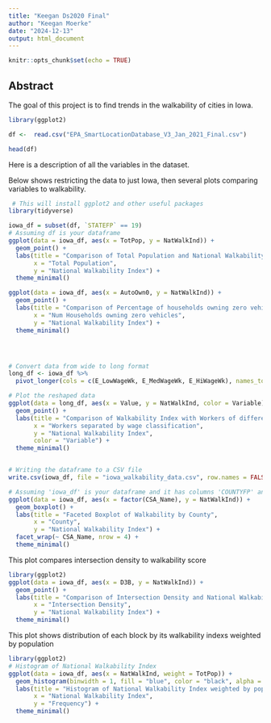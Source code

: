 ```yaml
---
title: "Keegan Ds2020 Final"
author: "Keegan Moerke"
date: "2024-12-13"
output: html_document
---
```


```r
knitr::opts_chunk$set(echo = TRUE)
```


## Abstract

The goal of this project is to find trends in the walkability of cities in Iowa.

```r
library(ggplot2)

```


```r

df <-  read.csv("EPA_SmartLocationDatabase_V3_Jan_2021_Final.csv")

head(df)
```

Here is a description of all the variables in the dataset.


Below shows restricting the data to just Iowa, then several plots comparing variables to walkability.
```r
 # This will install ggplot2 and other useful packages
library(tidyverse)

iowa_df = subset(df, `STATEFP` == 19)
# Assuming df is your dataframe
ggplot(data = iowa_df, aes(x = TotPop, y = NatWalkInd)) +
  geom_point() +
  labs(title = "Comparison of Total Population and National Walkability Index",
       x = "Total Population",
       y = "National Walkability Index") +
  theme_minimal()

ggplot(data = iowa_df, aes(x = AutoOwn0, y = NatWalkInd)) +
  geom_point() +
  labs(title = "Comparison of Percentage of households owning zero vehicles and National Walkability Index",
       x = "Num Households owning zero vehicles",
       y = "National Walkability Index") +
  theme_minimal()




# Convert data from wide to long format
long_df <- iowa_df %>%
  pivot_longer(cols = c(E_LowWageWk, E_MedWageWk, E_HiWageWk), names_to = "Variable", values_to = "Value")

# Plot the reshaped data
ggplot(data = long_df, aes(x = Value, y = NatWalkInd, color = Variable)) +
  geom_point() +
  labs(title = "Comparison of Walkability Index with Workers of different income",
       x = "Workers separated by wage classification",
       y = "National Walkability Index",
       color = "Variable") +
  theme_minimal()



```


```r
# Writing the dataframe to a CSV file
write.csv(iowa_df, file = "iowa_walkability_data.csv", row.names = FALSE)

```
```r

# Assuming 'iowa_df' is your dataframe and it has columns 'COUNTYFP' and 'NatWalkInd'
ggplot(data = iowa_df, aes(x = factor(CSA_Name), y = NatWalkInd)) +
  geom_boxplot() +
  labs(title = "Faceted Boxplot of Walkability by County",
       x = "County",
       y = "National Walkability Index") +
  facet_wrap(~ CSA_Name, nrow = 4) +
  theme_minimal()

```
This plot compares intersection density to walkability score
```r
library(ggplot2)
ggplot(data = iowa_df, aes(x = D3B, y = NatWalkInd)) +
  geom_point() +
  labs(title = "Comparison of Intersection Density and National Walkability Index",
       x = "Intersection Density",
       y = "National Walkability Index") +
  theme_minimal()
```

This plot shows distribution of each block by its walkability indexs weighted by population
```r
library(ggplot2)
# Histogram of National Walkability Index
ggplot(data = iowa_df, aes(x = NatWalkInd, weight = TotPop)) +
  geom_histogram(binwidth = 1, fill = "blue", color = "black", alpha = 0.7) +
  labs(title = "Histogram of National Walkability Index weighted by population",
       x = "National Walkability Index",
       y = "Frequency") +
  theme_minimal()

```
